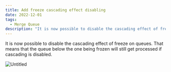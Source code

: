 ```yaml
---
title: Add freeze cascading effect disabling
date: 2022-12-01
tags:
  - Merge Queue
description: "It is now possible to disable the cascading effect of freeze on queues."
---
```


It is now possible to disable the cascading effect of freeze on queues. That means that the queue below the one being frozen will still get processed if cascading is disabled.

![Untitled](./images/add-freeze-cascading-effect-disabling/Untitled.png)
